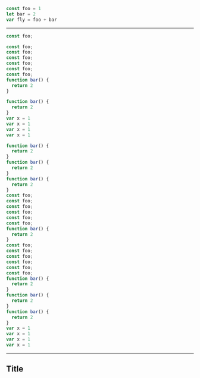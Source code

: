 
<CodeSurferLayout>

```js 2:3 title="My Title" subtitle="This is a subtitle with words and maybe emojis 🏰"
const foo = 1
let bar = 2
var fly = foo + bar
```

</CodeSurferLayout>

---

<CodeSurferLayout>

```js
const foo;
```

```js 2
const foo;
const foo;
const foo;
const foo;
const foo;
const foo;
function bar() {
  return 2
}
```

```js title="Foo Title"
function bar() {
  return 2
}
var x = 1
var x = 1
var x = 1
var x = 1
```

```js
function bar() {
  return 2
}
function bar() {
  return 2
}
function bar() {
  return 2
}
const foo;
const foo;
const foo;
const foo;
const foo;
const foo;
function bar() {
  return 2
}
const foo;
const foo;
const foo;
const foo;
const foo;
const foo;
function bar() {
  return 2
}
function bar() {
  return 2
}
function bar() {
  return 2
}
var x = 1
var x = 1
var x = 1
var x = 1
```

</CodeSurferLayout>

---

## Title
